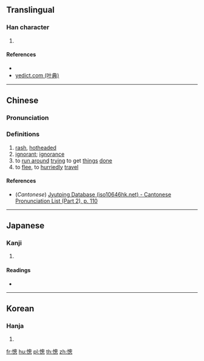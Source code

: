 {{character info/new}}
==Translingual==

===Han character===
{{Han char|rn=61|rad=心|as=11|sn=15|four=|canj=PHWP|ids=⿰忄悤}}

# {{defn|Han|sort=心11}}

====References====
* {{Han ref|kx=0401.250|dkj=11169|dj=0741.120|hdz=42346.080|uh=6181|ud=24961}}
* [http://yedict.com/htm/61/6181.htm yedict.com (叶典)]

----

==Chinese==
{{zh-forms}}

===Pronunciation===
{{zh-pron
|m=còng
|c=zung2
|mc=
|oc=
|ma=
|cat=a,v
}}

===Definitions===
{{zh-hanzi}}

# [[rash]], [[hotheaded]]
# [[ignorant]]; [[ignorance]]
# to [[run around]] [[try]]ing to get [[thing]]s [[done]]
# to [[flee]], to [[hurriedly]] [[travel]]

====References====
* (''Cantonese'') [http://www.iso10646hk.net/jp/document/download.jsp Jyutping Database (iso10646hk.net) - Cantonese Pronunciation List (Part 2), p. 110]

----

==Japanese==

===Kanji===
{{ja-kanji|grade=|rs=心11}}

# {{defn|lang=ja|sort=心11}}

====Readings====
* {{ja-readings|on=[[そう]] (sō)|kun=}}

----

==Korean==

===Hanja===
{{ko-hanja|hangeul=총|eumhun=|rv=chong|mr=ch'ong|y=chong}}

# {{defn|lang=ko|sort=心11}}

[[fr:憁]]
[[hu:憁]]
[[pl:憁]]
[[th:憁]]
[[zh:憁]]
